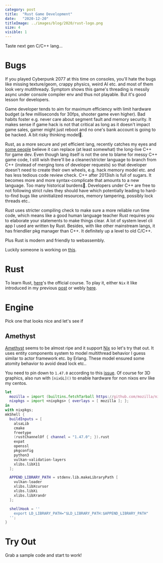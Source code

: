 ```yaml
---
category: post
title:  "Rust Game Development"
date:   "2020-12-20"
titleImage: ../images/blog/2020/rust-logo.png
size: 4
visible: 1
---
```


Taste next gen C/C++ lang...

# Bugs
If you played Cyberpunk 2077 at this time on consoles, you'll hate the bugs like missing texture/geom, crappy physics, weird AI etc. and most of them look very mutithready. Symptom shows this game's threading is messily async under console compiler env and thus not playable. But it's good lesson for developers.

Game developer tends to aim for maximum efficiency with limit hardware budget (a few milliseconds for 30fps, shooter game even higher). Bad habits foster e.g. never care about segment fault and memory security. It makes sense if game hack is not that critical as long as it doesn't impact game sales, gamer might just reboot and no one's bank account is going to be hacked. A bit risky thinking model🤔.

Rust, as a more secure and yet efficient lang, recently catches my eyes and [some people](https://hub.packtpub.com/rust-as-a-game-programming-language-is-it-any-good/) believe it can replace (at least somewhat) the long-live C++ for game dev. Even though lang itself is not the one to blame for messy C++ game code, I still wish there'll be a cleaner/stricter language to branch from C++ (instead of merging tons of developer requests) so that developer doesn't need to create their own wheels, e.g. hack memory model etc. and has less tedious code review check. C++ after 2013ish is full of sugars. It becomes more and more syntax-complicate that amounts to a new language. Too many historical burdens🙁. Developers under C++ are free to not following strict rules they should have which potentially leading to hard-to-find bugs like uninitialized resources, memory tampering, possibly lock threads etc..

Rust uses stricter compiling check to make sure a more reliable run time code, which means like a good human language teacher Rust requires you to elaborate your statements to make things clear. A lot of system level cli app I used are written by Rust. Besides, with like other mainstream langs, it has friendlier pkg manager than C++. It definitely up a level to old C/C++.

Plus Rust is modern and friendly to webassembly.

Luckily someone is working on [this]().

# Rust
To learn Rust, [here](https://doc.rust-lang.org/book/)'s the official course. To play it, either `Nix` it like introduced in my previous [post](./2020-12-10-nix-power-2) or webly [here](https://play.rust-lang.org/).

# Engine
Pick one that looks nice and let's see if
## Amethyst
[Amethyst](https://www.amethyst.rs/) seems to be almost ripe and it support [Nix](./2020-10-24-nix-power) so let's try that out. It uses entity components system to model multithread behavior I guess similar to actor framework etc. by Erlang. These model ensured some atomity behavior to avoid dead lock etc.. 

You need to pin down to `1.47.0` according to this [issue](https://github.com/amethyst/amethyst/issues/2524). Of course for 3D graphics, also run with `[nixGL]()` to enable hardware for non nixos env like my centos.

```nix
let
  mozilla = import (builtins.fetchTarball https://github.com/mozilla/nixpkgs-mozilla/archive/master.tar.gz);
  nixpkgs = import <nixpkgs> { overlays = [ mozilla ]; };
in
with nixpkgs;
mkShell {
  buildInputs = [
    alsaLib
    cmake
    freetype
    (rustChannelOf { channel = "1.47.0"; }).rust
    expat
    openssl
    pkgconfig
    python3
    vulkan-validation-layers
    xlibs.libX11
  ];

  APPEND_LIBRARY_PATH = stdenv.lib.makeLibraryPath [
    vulkan-loader
    xlibs.libXcursor
    xlibs.libXi
    xlibs.libXrandr
  ];

  shellHook = ''
    export LD_LIBRARY_PATH="$LD_LIBRARY_PATH:$APPEND_LIBRARY_PATH"
  '';
}
```

# Try Out
Grab a sample code and start to work!
